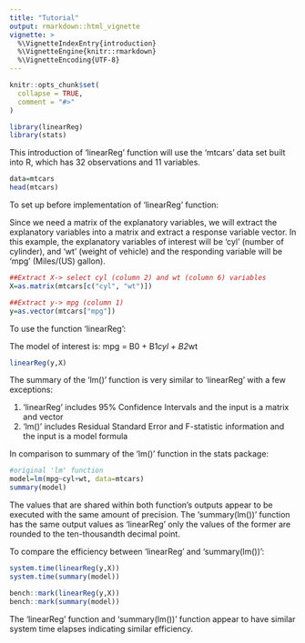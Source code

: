 ```yaml
---
title: "Tutorial"
output: rmarkdown::html_vignette
vignette: >
  %\VignetteIndexEntry{introduction}
  %\VignetteEngine{knitr::rmarkdown}
  %\VignetteEncoding{UTF-8}
---
```


```r
knitr::opts_chunk$set(
  collapse = TRUE,
  comment = "#>"
)
```

```r
library(linearReg)
library(stats)
```


This introduction of 'linearReg' function will use the 'mtcars' data set built 
into R, which has 32 observations and 11 variables.

```r
data=mtcars
head(mtcars)
```

To set up before implementation of 'linearReg' function:

Since we need a matrix of the explanatory variables, we will extract the 
explanatory variables into a matrix and extract a response variable vector. In 
this example, the explanatory variables of interest will be 'cyl' (number of 
cylinder), and 'wt' (weight of vehicle) and the responding variable will be 
'mpg' (Miles/(US) gallon).

```r
##Extract X-> select cyl (column 2) and wt (column 6) variables
X=as.matrix(mtcars[c("cyl", "wt")])

##Extract y-> mpg (column 1)
y=as.vector(mtcars["mpg"])
```

To use the function 'linearReg':

The model of interest is: mpg = B0 + B1*cyl + B2*wt

```r
linearReg(y,X)
```

The summary of the 'lm()' function is very similar to 'linearReg' with a 
few exceptions:

1. 'linearReg' includes 95% Confidence Intervals and the input is a matrix
    and vector
2. 'lm()' includes Residual Standard Error and F-statistic information and 
    the input is a model formula

In comparison to summary of the 'lm()' function in the stats package:

```r
#original 'lm' function
model=lm(mpg~cyl+wt, data=mtcars)
summary(model)
```

The values that are shared within both function's outputs appear to be executed 
with the same amount of precision. The 'summary(lm())' function has the same 
output values as 'linearReg' only the values of the former are rounded to the
ten-thousandth decimal point.


To compare the efficiency between 'linearReg' and 'summary(lm())':

```r
system.time(linearReg(y,X))
system.time(summary(model))

bench::mark(linearReg(y,X))
bench::mark(summary(model))
```

The 'linearReg' function and 'summary(lm())' function appear to have similar system time elapses indicating similar efficiency.
